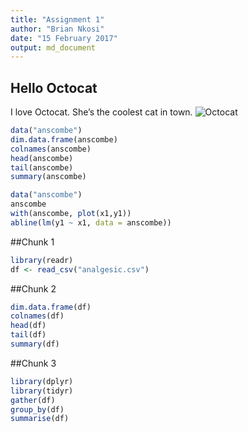 ```yaml
---
title: "Assignment 1"
author: "Brian Nkosi"
date: "15 February 2017"
output: md_document
---
```


## Hello Octocat
I love Octocat. She's the coolest cat in town.
![Octocat](https://dl.dropboxusercontent.com/u/11805474/painblogr/biostats/assignments/octocat.png)


```r
data("anscombe")
dim.data.frame(anscombe)
colnames(anscombe)
head(anscombe)
tail(anscombe)
summary(anscombe)
```

```r
data("anscombe")
anscombe
with(anscombe, plot(x1,y1))
abline(lm(y1 ~ x1, data = anscombe))
```

##Chunk 1
```r
library(readr)
df <- read_csv("analgesic.csv")

```
 
##Chunk 2
```r
dim.data.frame(df)
colnames(df)
head(df)
tail(df)
summary(df)

```

##Chunk 3
```r
library(dplyr)
library(tidyr)
gather(df)
group_by(df)
summarise(df)
```
